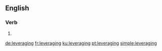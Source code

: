 ==English==

===Verb===
{{head|en|present participle}}

# {{present participle of|leverage|lang=en|nocat=1}}

[[de:leveraging]]
[[fr:leveraging]]
[[ku:leveraging]]
[[pt:leveraging]]
[[simple:leveraging]]